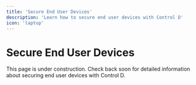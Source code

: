 ```yaml
---
title: 'Secure End User Devices'
description: 'Learn how to secure end user devices with Control D'
icon: 'laptop'
---
```


# Secure End User Devices

This page is under construction. Check back soon for detailed information about securing end user devices with Control D.